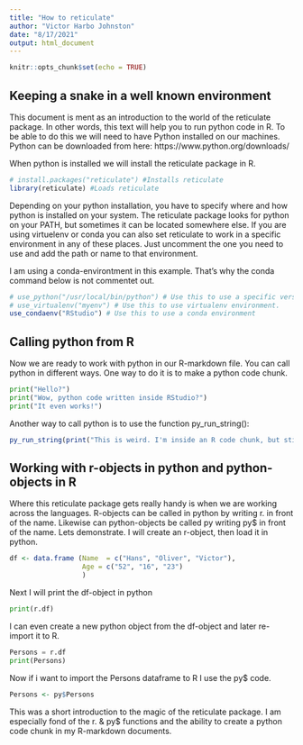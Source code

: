 ```yaml
---
title: "How to reticulate"
author: "Victor Harbo Johnston"
date: "8/17/2021"
output: html_document
---
```


```r
knitr::opts_chunk$set(echo = TRUE)
```

## Keeping a snake in a well known environment
This document is ment as an introduction to the world of the reticulate package. In other words, this text will help you to run python code in R. To be able to do this we will need to have Python installed on our machines. Python can be downloaded from here: https://www.python.org/downloads/

When python is installed we will install the reticulate package in R. 

```r
# install.packages("reticulate") #Installs reticulate
library(reticulate) #Loads reticulate
```

Depending on your python installation, you have to specify where and how python is installed on your system. The reticulate package looks for python on your PATH, but sometimes it can be located somewhere else. If you are using virtuelenv or conda you can also set reticulate to work in a specific environment in any of these places. Just uncomment the one you need to use and add the path or name to that environment.

I am using a conda-environtment in this example. That's why the conda command below is not commentet out.
```r
# use_python("/usr/local/bin/python") # Use this to use a specific version of python on your system.
# use_virtualenv("myenv") # Use this to use virtualenv environment.
use_condaenv("RStudio") # Use this to use a conda environment
```

## Calling python from R

Now we are ready to work with python in our R-markdown file. You can call python in different ways. One way to do it is to make a python code chunk. 
```python
print("Hello?")
print("Wow, python code written inside RStudio?")
print("It even works!")
```
Another way to call python is to use the function py_run_string():

```r
py_run_string(print("This is weird. I'm inside an R code chunk, but still I'm speaking python!"))
```

## Working with r-objects in python and python-objects in R
Where this reticulate package gets really handy is when we are working across the languages. R-objects can be called in python by writing r. in front of the name. Likewise can python-objects be called py writing py$ in front of the name. Lets demonstrate. I will create an r-object, then load it in python.

```r
df <- data.frame (Name  = c("Hans", "Oliver", "Victor"),
                  Age = c("52", "16", "23")
                  )
```

Next I will print  the df-object in python
```python
print(r.df)
```
I can even create a new python object from the df-object and later re-import it to R.
```python
Persons = r.df
print(Persons)
```
Now if i want to import the Persons dataframe to R I use the py$ code.
```r
Persons <- py$Persons
```

This was a short introduction to the magic of the reticulate package. I am especially fond of the r. & py$ functions and the ability to create a python code chunk in my R-markdown documents.